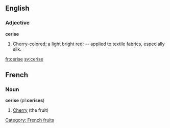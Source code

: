 ==English==

===Adjective===

'''cerise'''

#Cherry-colored; a light bright red; -- applied to textile fabrics, especially silk.

[[fr:cerise]]
[[sv:cerise]]

==French==
===Noun===

'''cerise''' (pl:'''cerises''')
# [[Cherry]] (the fruit)

[[Category: French fruits]]